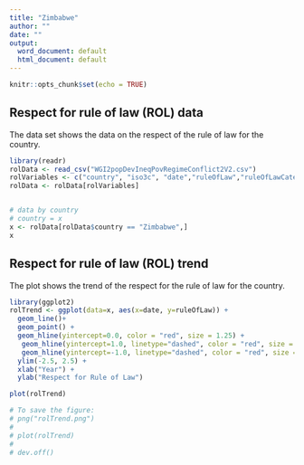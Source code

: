 ```yaml
---
title: "Zimbabwe"
author: ""
date: ""
output:
  word_document: default
  html_document: default
---
```


```r
knitr::opts_chunk$set(echo = TRUE)
```

## Respect for rule of law (ROL) data

The data set shows the data on the respect of the rule of law for the country.


```r

library(readr)
rolData <- read_csv("WGI2popDevIneqPovRegimeConflict2V2.csv")
rolVariables <- c("country", "iso3c", "date","ruleOfLaw","ruleOfLawCategory4")
rolData <- rolData[rolVariables]


# data by country
# country = x
x <- rolData[rolData$country == "Zimbabwe",]
x

```

## Respect for rule of law (ROL) trend

The plot shows the trend of the respect for the rule of law for the country. 


```r
library(ggplot2)
rolTrend <- ggplot(data=x, aes(x=date, y=ruleOfLaw)) +
  geom_line()+
  geom_point() +
  geom_hline(yintercept=0.0, color = "red", size = 1.25) +
   geom_hline(yintercept=1.0, linetype="dashed", color = "red", size = 1) +
   geom_hline(yintercept=-1.0, linetype="dashed", color = "red", size = 1) +
  ylim(-2.5, 2.5) + 
  xlab("Year") +
  ylab("Respect for Rule of Law")

plot(rolTrend)

# To save the figure:
# png("rolTrend.png")
# 
# plot(rolTrend)
# 
# dev.off()

```

